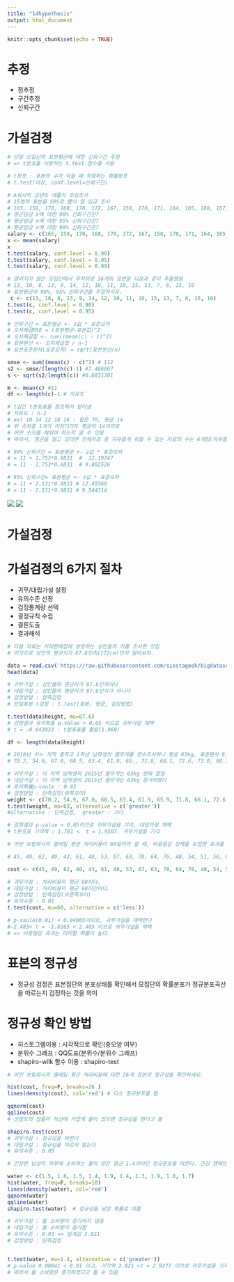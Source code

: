 ---
title: "14hypothesis"
output: html_document
---

```{r setup, include=FALSE}
knitr::opts_chunk$set(echo = TRUE)
```
# 추정
* 점추정
* 구간추정
* 신뢰구간

# 가설검정

```{r}
# 단일 모집단의 표본평균에 대한 신뢰구간 추정
# => t분포를 이용하는 t.test 함수를 사용

# t분포 : 표본의 수가 작을 때 적용하는 확률분포
# t.test(대상, conf.level=신뢰구간)

# A회사의 금년도 대졸자 초임조사
# 15명의 표본을 SRS로 뽑아 월 임금 조사
# 165, 159, 170, 168, 170, 172, 167, 158, 170, 171, 164, 165, 168, 167, 171
# 평균임금 x에 대한 90% 신뢰구간은?
# 평균임금 x에 대한 95% 신뢰구간은?
# 평균임금 x에 대한 99% 신뢰구간은?
salary <- c(165, 159, 170, 168, 170, 172, 167, 158, 170, 171, 164, 165, 168, 167, 171)
x <- mean(salary)  
x
t.test(salary, conf.level = 0.90)
t.test(salary, conf.level = 0.95)
t.test(salary, conf.level = 0.99)

```
```{r}
# 알려지지 않은 모집단에서 무작위로 16개의 표본을 다음과 같이 추출했음
# 13, 10, 8, 13, 9, 14, 12, 10, 11, 10, 15, 13, 7, 6, 15, 10
# 표본평균과 90%, 95% 신뢰구간을 추정하시오.
 c <- c(13, 10, 8, 13, 9, 14, 12, 10, 11, 10, 15, 13, 7, 6, 15, 10)
t.test(c, conf.level = 0.90)
t.test(c, conf.level = 0.95)

# 신뢰구간 = 표본평균 +- z값 * 표준오차
# 오차제곱MSE = (표본평균-표본값)^2
# 오차제곱합 <- sum((mean(c) - c)^2)
# 표본분산 <- 오차제곱합 / n-1
# 표본표준편차(표준오차) = sqrt(표본분산/n)

smse <- sum((mean(c) - c)^2) # 112
s2 <- smse/(length(c)-1) #7.466667
s <- sqrt(s2/length(c)) #0.6831301

m <- mean(c) #11
df <- length(c)-1 # 자유도

# t값은 t분포표를 참조해서 알아냄
# 자유도 : n-1
# ex) 10 14 12 18 16 : 합은 70, 평균 14
# 위 숫자중 1개가 어지더라도 평균이 14이므로 
# 어떤 숫자를 채워야 하는지 알 수 있음
# 따라서, 평균을 알고 있다면 전체자료 중 자유롭게 취할 수 있는 자료의 수는 4개임(자유롭게 취할 수 있는 자료의 최대수)

# 90% 신뢰구간 = 표본평균 +- z값 * 표준오차
# = 11 + 1.753*0.6831  #  12.19747
# = 11 - 1.753*0.6831  # 9.802526

# 95% 신뢰구간= 표본평균 +- z값 * 표준오차
# = 11 + 2.131*0.6831 # 12.45569
# = 11 - 2.131*0.6831 # 9.544314

```


![](http://thumb1.photo.cloud.naver.com/3472432284471864861?type=m3&setidc=2&filelink=gMkTtabE4OWPTGo+bEExUWmUwq6d/XODD5hGO4yWUBDHyb+VGut4rBiQsIcPbZ9Ur6oAlokxnwWhTrwLVahAfgo=&authtoken=ZDd60P84oplWlanbSJ94lAI=)
![](http://thumb1.photo.cloud.naver.com/3472432284466985245?type=m3&setidc=2&filelink=gMkTtabE4OWPTGo+bEExUfZ+5uf4NWyKu11UMNQ8q4moBeNuFgx3w2JqMuwVY1M3ZxZKDZdp8ECrQZZAMceOowo=&authtoken=2EnFOxDaMYCxayQ2eVv9HQI=)


# 가설검정
# 가설검정의 6가지 절차
* 귀무/대립가설 설정
* 유의수준 선정
* 검정통계량 선택
* 결정규칙 수립
* 결론도출
* 결과해석

```{r}
# 다음 자료는 커피판매점에 방문하는 성인들의 키를 조사한 것임
# 이것으로 성인의 평균키가 67.6인치(172cm)인지 알아보자.

data = read.csv('https://raw.githubusercontent.com/siestageek/bigdataset/master/coffee.csv')
head(data)
```
```{r}

# 귀무가설 : 성인들의 평균키가 67.6인치이다
# 대립가설 : 성인들의 평균키가 67.6인치가 아니다
# 검정방법 : 양측검정
# 단일표본 t검정 : t.test(표본, 평균, 검정방법)

t.test(data$height, mu=67.6)
# 검정결과 유의확률 p-value > 0.05 이므로 귀무가설 채택
# t = -0.043933 : t분포표를 활용(1.960)

df <- length(data$height)
```
```{r}
# 2010년 어느 지역 중학교 1학년 남학생의 몸무게를 전수조사하니 평균 63kg, 표준편차 8.0kg이 나왔다. 2015년 15명의 남학생을 표본추출해서 몸무게를 재보니
# 70.2, 54.9, 67.0, 60.5, 63.4, 61.9, 65., 71.8, 66.1, 72.6, 73.0, 68.7, 70.3, 66.2, 55.6일 때 이 지역 남학생의 몸무게는 5년전에 비해 증가했는가?

# 귀무가설 : 이 지역 남학생의 2015년 몸무게는 63kg 변화 없음
# 대립가설 : 이 지역 남학생의 2015년 몸무게는 63kg 증가하였다
# 유의확률p-vaule : 0.05
# 검정방법 : 단측검정(왼쪽꼬리)
weight <- c(70.2, 54.9, 67.0, 60.5, 63.4, 61.9, 65.9, 71.8, 66.1, 72.6, 73.0, 68.7, 70.3, 66.2, 55.6)
t.test(weight, mu=63, alternative = c('greater')) 
#alternative : 단측검정,  greater : 크다

# 검정결과 p-value < 0.05이므로 귀무가설을 기각, 대립가설 채택
# t분포표 기각역 : 1.761 <  t = 1.9507, 귀무가설을 기각

```
```{r}
# 어떤 보험회사의 클레임 평균 처리비용이 60달러라 할 때, 비용절감 정책을 도입한 효과를 알아보려 한다. 지난달 처리된 26건의 클레임을 표본으로 채택할 때, 유의수준 0.01에서 처리비용이 평균 60 미만인지 검정하시오. 단, 유의수준 0.01의 임계값은 2.485/-2.485이다.

# 45, 49, 62, 40, 43, 61, 48, 53, 67, 63, 78, 64, 76, 48, 54, 51, 56, 63, 69, 58, 51, 58, 59, 56, 57, 38

cost <- c(45, 49, 62, 40, 43, 61, 48, 53, 67, 63, 78, 64, 76, 48, 54, 51, 56, 63, 69, 58, 51, 58, 59, 56, 57, 38)

# 귀무가설 : 처리비용이 평균 60이다.
# 대립가설 : 처리비용이 평균 60미만이다.
# 검정방법 : 단측검정(오른쪽꼬리)
# 유의수준 : 0.01
t.test(cost, mu=60, alternative = c('less'))

# p-vaule(0.01) < 0.04065이므로, 귀무가설을 채택한다
#-2.485< t = -1.8165 < 2.485 이므로 귀무가설을 채택
# => 비용절감 효과는 미미할 확률이 높다.

```

# 표본의 정규성
* 정규성 검정은 표본집단의 분포상태를 확인해서 모집단의 확률분포가 정규분포곡선을 따르는지 검정하는 것을 의미

# 정규성 확인 방법
* 히스토그램이용 : 시각적으로 확인(종모양 여부)
* 분위수 그래프 : QQ도표(분위수/분위수 그래프)
* shapiro-wilk 함수 이용 : shapiro-test

```{r}
# 어떤 보험회사의 클레임 평균 처리비용에 대한 26개 표본의 정규성을 확인하세요.

hist(cost, freq=F, breaks=26 )
lines(density(cost), col='red') # 다소 정규분포를 띔

qqnorm(cost)
qqline(cost)
# 산점도의 점들이 직선에 가깝게 붙어 있으면 정규성을 띈다고 봄

shapiro.test(cost)
# 귀무가설 : 정규성을 따른다
# 대립가설 : 정규성을 따르지 않는다
# 유의수준 : 0.05
```
```{r}
# 건장한 남성이 하루에 소비하는 물의 양은 평균 1.4리터인 정규분포를 따른다. 건강 캠페인으로 하루 최소 2리터를 마실 것을 권고하였다. 10명의 성인 남성을 뽑아서 조사해보니 1.5, 1.6, 1.5, 1.4, 1.9, 1.4, 1.3, 1.9, 1.8, 1.7일 때, 유의수준 0.01에서 물 소비량은 증가했다고 볼 수 있는가?

water <- c(1.5, 1.6, 1.5, 1.4, 1.9, 1.4, 1.3, 1.9, 1.8, 1.7)
hist(water, freq=F, breaks=10)
lines(density(water), col='red')
qqnorm(water)
qqline(water)
shapiro.test(water)  # 정규성을 낮은 확률로 따름

# 귀무가설 : 물 소비량이 증가하지 않음
# 대립가설 : 물 소비량이 증가함
# 유의수준 : 0.01 => 임계값 2.821
# 검정방법 : 단측검정


t.test(water, mu=1.4, alternative = c('greater'))
# p-value 0.00841 < 0.01 이고, 기각역 2.821 <t = 2.9277 이므로 귀무가설을 기각함
# 따라서 물 소비량은 증가하였다고 볼 수 있음

```

